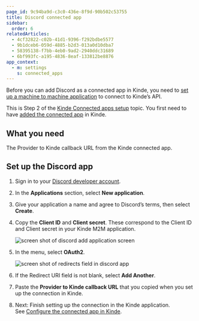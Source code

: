 ```yaml
---
page_id: 9c94ba9d-c3c0-436e-8f9d-90b502c53755
title: Discord connected app
sidebar:
  order: 6
relatedArticles:
  - 4cf32822-c02b-41d1-9396-f292bdbe5577
  - 9b1dceb6-059d-4885-b2d3-013a0d10dba7
  - 58395138-f7bb-4eb0-9ad2-2940ddc31689
  - 6bf993fc-a195-4836-8eaf-133812be8876
app_context:
  - m: settings
    s: connected_apps
---
```


Before you can add Discord as a connected app in Kinde, you need to [set up a machine to machine application](/developer-tools/kinde-api/add-a-m2m-application-for-api-access/) to connect to Kinde’s API.

This is Step 2 of the [Kinde Connected apps setup](/integrate/connected-apps/add-connected-apps/#step-2-set-up-the-app-you-want-to-connect) topic. You first need to have [added the connected app](/integrate/connected-apps/add-connected-apps/#step-1-add-the-connected-app-in-kinde) in Kinde.

## What you need

The Provider to Kinde callback URL from the Kinde connected app. 

## Set up the Discord app

1. Sign in to your [Discord developer account](https://discord.com/developers/applications).
2. In the **Applications** section, select **New application**.
3. Give your application a name and agree to Discord’s terms, then select **Create**.   
4. Copy the **Client ID** and **Client secret**. These correspond to the Client ID and Client secret in your Kinde M2M application.

   ![screen shot of discord add application screen](https://imagedelivery.net/skPPZTHzSlcslvHjesZQcQ/9b43cdbe-70fd-4c61-beee-155efadfde00/public)

5. In the menu, select **OAuth2**.
    
    ![screen shot of redirects field in discord app](https://imagedelivery.net/skPPZTHzSlcslvHjesZQcQ/b7fa03fd-f67c-433a-f603-8607f1df4a00/public)
    
6. If the Redirect URI field is not blank, select **Add Another**.
7. Paste the **Provider to Kinde callback URL** that you copied when you set up the connection in Kinde.
8. Next: Finish setting up the connection in the Kinde application. See [Configure the connected app in Kinde](/integrate/connected-apps/add-connected-apps/#step-3-configure-the-connected-app-in-kinde).
